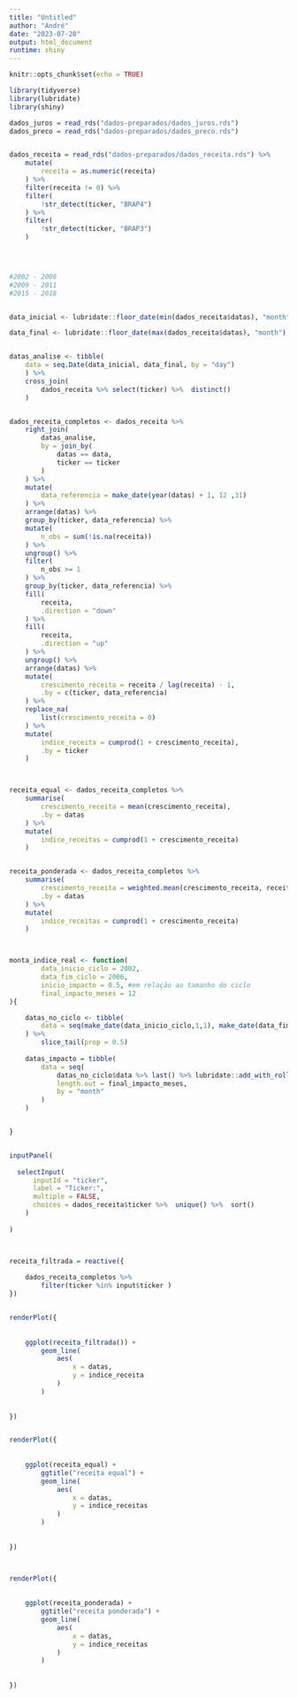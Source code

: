 ```yaml
---
title: "Untitled"
author: "André"
date: "2023-07-20"
output: html_document
runtime: shiny
---
```


```r
knitr::opts_chunk$set(echo = TRUE)

library(tidyverse)
library(lubridate)
library(shiny)


```



```r

dados_juros = read_rds("dados-preparados/dados_juros.rds")
dados_preco = read_rds("dados-preparados/dados_preco.rds")


dados_receita = read_rds("dados-preparados/dados_receita.rds") %>% 
    mutate(
        receita = as.numeric(receita)
    ) %>% 
    filter(receita != 0) %>% 
    filter(
        !str_detect(ticker, "BRAP4")
    ) %>% 
    filter(
        !str_detect(ticker, "BRAP3")
    )
    



#2002 - 2006
#2009 - 2011
#2015 - 2018


data_inicial <- lubridate::floor_date(min(dados_receita$datas), "month")

data_final <- lubridate::floor_date(max(dados_receita$datas), "month")


datas_analise <- tibble(
    data = seq.Date(data_inicial, data_final, by = "day")
    ) %>% 
    cross_join(
        dados_receita %>% select(ticker) %>%  distinct()
    )


dados_receita_completos <- dados_receita %>% 
    right_join(
        datas_analise,
        by = join_by(
            datas == data,
            ticker == ticker
        )
    ) %>% 
    mutate(
        data_referencia = make_date(year(datas) + 1, 12 ,31)
    ) %>% 
    arrange(datas) %>% 
    group_by(ticker, data_referencia) %>% 
    mutate(
        n_obs = sum(!is.na(receita))
    ) %>%
    ungroup() %>% 
    filter(
        n_obs >= 1
    ) %>% 
    group_by(ticker, data_referencia) %>% 
    fill(
        receita,
        .direction = "down"
    ) %>% 
    fill(
        receita,
        .direction = "up"
    ) %>% 
    ungroup() %>% 
    arrange(datas) %>% 
    mutate(
        crescimento_receita = receita / lag(receita) - 1,
        .by = c(ticker, data_referencia)
    ) %>% 
    replace_na(
        list(crescimento_receita = 0)
    ) %>% 
    mutate(
        indice_receita = cumprod(1 + crescimento_receita),
        .by = ticker
    )



receita_equal <- dados_receita_completos %>% 
    summarise(
        crescimento_receita = mean(crescimento_receita),
        .by = datas
    ) %>% 
    mutate(
        indice_receitas = cumprod(1 + crescimento_receita)
    )


receita_ponderada <- dados_receita_completos %>% 
    summarise(
        crescimento_receita = weighted.mean(crescimento_receita, receita),
        .by = datas
    ) %>% 
    mutate(
        indice_receitas = cumprod(1 + crescimento_receita)
    )



monta_indice_real <- function(
        data_inicio_ciclo = 2002, 
        data_fim_ciclo = 2006, 
        inicio_impacto = 0.5, #em relação ao tamanho do ciclo
        final_impacto_meses = 12
){

    datas_no_ciclo <- tibble(
        data = seq(make_date(data_inicio_ciclo,1,1), make_date(data_fim_ciclo,1,1), by = "month" )
    ) %>% 
        slice_tail(prop = 0.5)
    
    datas_impacto = tibble(
        data = seq(
            datas_no_ciclo$data %>% last() %>% lubridate::add_with_rollback(months(1)), 
            length.out = final_impacto_meses,
            by = "month"
        ) 
    )


}



```





```r


inputPanel(
    
  selectInput(
      inputId = "ticker", 
      label = "Ticker:",
      multiple = FALSE,
      choices = dados_receita$ticker %>%  unique() %>%  sort()
    )
  
)



receita_filtrada = reactive({
   
    dados_receita_completos %>% 
        filter(ticker %in% input$ticker )
}) 


renderPlot({
    
 
    ggplot(receita_filtrada()) +
        geom_line(
            aes(
                x = datas,
                y = indice_receita
            )
        )
       
    
})



```


```r


renderPlot({
    
 
    ggplot(receita_equal) +
        ggtitle("receita equal") +
        geom_line(
            aes(
                x = datas,
                y = indice_receitas
            )
        )
       
    
})




```



```r


renderPlot({
    
 
    ggplot(receita_ponderada) +
        ggtitle("receita ponderada") +
        geom_line(
            aes(
                x = datas,
                y = indice_receitas
            )
        )
       
    
})




```






